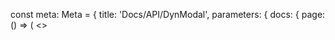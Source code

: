 
const meta: Meta = {
  title: 'Docs/API/DynModal',
  parameters: {
    docs: {
      page: () => (
        <>
          <Title />
          <Subtitle>API Reference</Subtitle>
          <Description>DynModal API, aria-modal, Escape handling, i focus trap hook.</Description>
          <Primary />
          <ArgsTable of={Types} />
          <Stories />
        </>
      )
    }
  }
}

